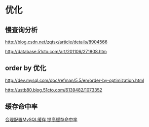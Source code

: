 = 优化 =

== 慢查询分析 ==
[[http://blog.csdn.net/zqtsx/article/details/8904566]]

[[http://database.51cto.com/art/201106/271808.htm]]

== order by 优化 ==
[[http://dev.mysql.com/doc/refman/5.5/en/order-by-optimization.html]]

[[http://ustb80.blog.51cto.com/6139482/1073352]]

== 缓存命中率 ==
[[http://www.uml.org.cn/sjjm/201305141.asp|合理配置MySQL缓存 提高缓存命中率]]
